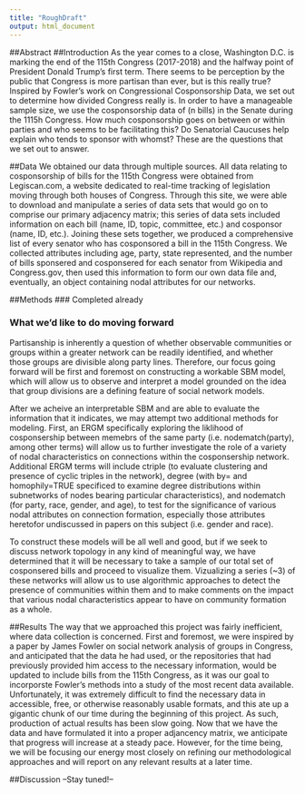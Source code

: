 ```yaml
---
title: "RoughDraft"
output: html_document
---
```


##Abstract
##Introduction
As the year comes to a close, Washington D.C. is marking the end of the 115th Congress (2017-2018) and the halfway point of President Donald Trump's first term. There seems to be perception by the public that Congress is more partisan than ever, but is this really true? Inspired by Fowler's work on Congressional Cosponsorship Data, we set out to determine how divided Congress really is. In order to have a manageable sample size, we use the cosponsorship data of (n bills) in the Senate during the 1115h Congress. How much cosponsorship goes on between or within parties and who seems to be facilitating this? Do Senatorial Caucuses help explain who tends to sponsor with whomst? These are the questions that we set out to answer. 

##Data
We obtained our data through multiple sources. All data relating to cosponsorship of bills for the 115th Congress were obtained from Legiscan.com, a website dedicated to real-time tracking of legislation moving through both houses of Congress. Through this site, we were able to download and manipulate a series of data sets that would go on to comprise our primary adjacency matrix; this series of data sets included information on each bill (name, ID, topic, committee, etc.) and cosponsor (name, ID, etc.). Joining these sets together, we produced a comprehensive list of every senator who has cosponsored a bill in the 115th Congress. We collected attributes including age, party, state represented, and the number of bills sponsered and cosponsered for each senator from Wikipedia and Congress.gov, then used this information to form our own data file and, eventually, an object containing nodal attributes for our networks.

##Methods
### Completed already

### What we'd like to do moving forward
Partisanship is inherently a question of whether observable communities or groups within a greater network can be readily identified, and whether those groups are divisible along party lines. Therefore, our focus going forward will be first and foremost on constructing a workable SBM model, which will allow us to observe and interpret a model grounded on the idea that group divisions are a defining feature of social network models. 


After we acheive an interpretable SBM and are able to evaluate the information that it indicates, we may attempt two additional methods for modeling. First, an ERGM specifically exploring the liklihood of cosponsership between memebrs of the same party (i.e. nodematch(party), among other terms) will allow us to further investigate the role of a variety of nodal characteristics on connections within the cosponsership network. Additional ERGM terms will include ctriple (to evaluate clustering and presence of cyclic triples in the network), degree (with by= and homophily=TRUE specificed to examine degree distributions within subnetworks of nodes bearing particular characteristics), and nodematch (for party, race, gender, and age), to test for the significance of various nodal attributes on connection formation, especially those attributes heretofor undiscussed in papers on this subject (i.e. gender and race).

To construct these models will be all well and good, but if we seek to discuss network topology in any kind of meaningful way, we have determined that it will be necessary to take a sample of our total set of cosponsered bills and proceed to visualize them. Vizualizing a series (~3) of these networks will allow us to use algorithmic approaches to detect the presence of communities within them and to make comments on the impact that various nodal characteristics appear to have on community formation as a whole.


##Results
The way that we approached this project was fairly inefficient, where data collection is concerned. First and foremost, we were inspired by a paper by James Fowler on social network analysis of groups in Congress, and anticipated that the data he had used, or the repositories that had previously provided him access to the necessary information, would be updated to include bills from the 115th Congress, as it was our goal to incorporste Fowler's methods into a study of the most recent data available. Unfortunately, it was extremely difficult to find the necessary data in accessible, free, or otherwise reasonably usable formats, and this ate up a gigantic chunk of our time during the beginning of this project. As such, production of actual results has been slow going. Now that we have the data and have formulated it into a proper adjancency matrix, we anticipate that progress will increase at a steady pace. However, for the time being, we will be focusing our energy most closely on refining our methodological approaches and will report on any relevant results at a later time.

##Discussion
--Stay tuned!--